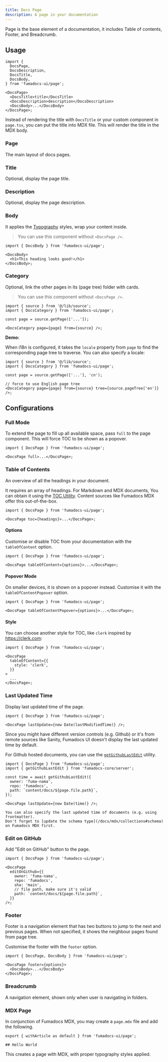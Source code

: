 ```yaml
---
title: Docs Page
description: A page in your documentation
---
```


Page is the base element of a documentation, it includes Table of contents,
Footer, and Breadcrumb.

## Usage

```tsx title="page.tsx"
import {
  DocsPage,
  DocsDescription,
  DocsTitle,
  DocsBody,
} from 'fumadocs-ui/page';

<DocsPage>
  <DocsTitle>title</DocsTitle>
  <DocsDescription>description</DocsDescription>
  <DocsBody>...</DocsBody>
</DocsPage>;
```

<Callout type='info' title='Good to know'>

Instead of rendering the title with `DocsTitle` or your custom component in `page.tsx`, you can put the title into MDX file.
This will render the title in the MDX body.

</Callout>

### Page

The main layout of docs pages.

### Title

Optional, display the page title.

### Description

Optional, display the page description.

### Body

It applies the [Typography](/docs/ui/theme#typography) styles, wrap your content inside.

> You can use this component without `<DocsPage />`.

```tsx
import { DocsBody } from 'fumadocs-ui/page';

<DocsBody>
  <h1>This heading looks good!</h1>
</DocsBody>;
```

### Category

Optional, link the other pages in its (page tree) folder with cards.

> You can use this component without `<DocsPage />`.

```tsx title="page.tsx"
import { source } from '@/lib/source';
import { DocsCategory } from 'fumadocs-ui/page';

const page = source.getPage(['...']);

<DocsCategory page={page} from={source} />;
```

**Demo:**

<DocsCategory />

When i18n is configured, it takes the `locale` property from `page` to find the corresponding page tree to traverse.
You can also specify a locale:

```tsx title="page.tsx (i18n enabled)"
import { source } from '@/lib/source';
import { DocsCategory } from 'fumadocs-ui/page';

const page = source.getPage(['...'], 'cn');

// force to use English page tree
<DocsCategory page={page} from={source} tree={source.pageTree['en']} />;
```

## Configurations

### Full Mode

To extend the page to fill up all available space, pass `full` to the page component.
This will force TOC to be shown as a popover.

```tsx
import { DocsPage } from 'fumadocs-ui/page';

<DocsPage full>...</DocsPage>;
```

### Table of Contents

An overview of all the headings in your document.

It requires an array of headings. For Markdown and MDX
documents, You can obtain it using the
[TOC Utility](/docs/headless/utils/get-toc). Content sources like Fumadocs MDX offer this out-of-the-box.

```tsx
import { DocsPage } from 'fumadocs-ui/page';

<DocsPage toc={headings}>...</DocsPage>;
```

#### Options

Customise or disable TOC from your documentation with the `tableOfContent` option.

```tsx
import { DocsPage } from 'fumadocs-ui/page';

<DocsPage tableOfContent={options}>...</DocsPage>;
```

<AutoTypeTable path="./content/docs/ui/props.ts" name="TOCProps" />

#### Popover Mode

On smaller devices, it is shown on a popover instead.
Customise it with the `tableOfContentPopover` option.

```tsx
import { DocsPage } from 'fumadocs-ui/page';

<DocsPage tableOfContentPopover={options}>...</DocsPage>;
```

<AutoTypeTable path="./content/docs/ui/props.ts" name="TOCPopoverProps" />

#### Style

You can choose another style for TOC, like `clerk` inspired by https://clerk.com:

```tsx
import { DocsPage } from 'fumadocs-ui/page';

<DocsPage
  tableOfContent={{
    style: 'clerk',
  }}
>
  ...
</DocsPage>;
```

### Last Updated Time

Display last updated time of the page.

```tsx
import { DocsPage } from 'fumadocs-ui/page';

<DocsPage lastUpdate={new Date(lastModifiedTime)} />;
```

Since you might have different version controls (e.g. Github) or it's from
remote sources like Sanity, Fumadocs UI doesn't display the last updated time by
default.

For Github hosted documents, you can use
the [`getGithubLastEdit`](/docs/headless/utils/git-last-edit) utility.

```tsx
import { DocsPage } from 'fumadocs-ui/page';
import { getGithubLastEdit } from 'fumadocs-core/server';

const time = await getGithubLastEdit({
  owner: 'fuma-nama',
  repo: 'fumadocs',
  path: `content/docs/${page.file.path}`,
});

<DocsPage lastUpdate={new Date(time)} />;
```

<Callout type='info' title='Note'>

    You can also specify the last updated time of documents (e.g. using frontmatter).
    Don't forget to [update the schema type](/docs/mdx/collections#schema) on Fumadocs MDX first.

</Callout>

### Edit on GitHub

Add "Edit on GitHub" button to the page.

```tsx
import { DocsPage } from 'fumadocs-ui/page';

<DocsPage
  editOnGithub={{
    owner: 'fuma-nama',
    repo: 'fumadocs',
    sha: 'main',
    // file path, make sure it's valid
    path: `content/docs/${page.file.path}`,
  }}
/>;
```

### Footer

Footer is a navigation element that has two buttons to jump to the next and previous pages. When not specified, it shows the neighbour pages found from page tree.

Customise the footer with the `footer` option.

```tsx
import { DocsPage, DocsBody } from 'fumadocs-ui/page';

<DocsPage footer={options}>
  <DocsBody>...</DocsBody>
</DocsPage>;
```

<AutoTypeTable path="./content/docs/ui/props.ts" name="FooterProps" />

### Breadcrumb

A navigation element, shown only when user is navigating in folders.

<AutoTypeTable path="./content/docs/ui/props.ts" name="BreadcrumbProps" />

### MDX Page

In conjunction of Fumadocs MDX, you may create a `page.mdx` file and add the following.

```mdx
export { withArticle as default } from 'fumadocs-ui/page';

## Hello World
```

This creates a page with MDX, with proper typography styles applied.
